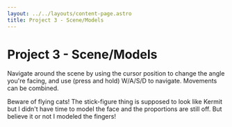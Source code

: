```yaml
---
layout: ../../layouts/content-page.astro
title: Project 3 - Scene/Models
---
```



# Project 3 - Scene/Models

Navigate around the scene by using the cursor position to change the angle you're facing, and use (press and hold) W/A/S/D to navigate. Movements can be combined.

Beware of flying cats! The stick-figure thing is supposed to look like Kermit but I didn't have time to model the face and the proportions are still off. But believe it or not I modeled the fingers!

<Proj3 client:only="preact" />
